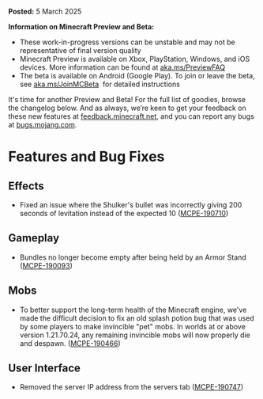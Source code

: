 **Posted:** 5 March 2025

**Information on Minecraft Preview and Beta:**

-   These work-in-progress versions can be unstable and may not be representative of final version quality
-   Minecraft Preview is available on Xbox, PlayStation, Windows, and iOS devices. More information can be found at [aka.ms/PreviewFAQ](https://aka.ms/PreviewFAQ) 
-   The beta is available on Android (Google Play). To join or leave the beta, see [aka.ms/JoinMCBeta](https://aka.ms/JoinMCBeta)  for detailed instructions

It's time for another Preview and Beta! For the full list of goodies, browse the changelog below. And as always, we’re keen to get your feedback on these new features at [feedback.minecraft.net](http://feedback.minecraft.net/), and you can report any bugs at [bugs.mojang.com](http://bugs.mojang.com/).

# Features and Bug Fixes

## Effects

-   Fixed an issue where the Shulker's bullet was incorrectly giving 200 seconds of levitation instead of the expected 10 ([MCPE-190710](https://bugs.mojang.com/browse/MCPE-190710))

## Gameplay

-   Bundles no longer become empty after being held by an Armor Stand ([MCPE-190093](https://bugs.mojang.com/browse/MCPE-190093))

## Mobs

-   To better support the long-term health of the Minecraft engine, we've made the difficult decision to fix an old splash potion bug that was used by some players to make invincible "pet" mobs. In worlds at or above version 1.21.70.24, any remaining invincible mobs will now properly die and despawn. ([MCPE-190466](https://bugs.mojang.com/browse/MCPE-190466))

## User Interface

-   Removed the server IP address from the servers tab ([MCPE-190747](https://bugs.mojang.com/browse/MCPE-190747))

